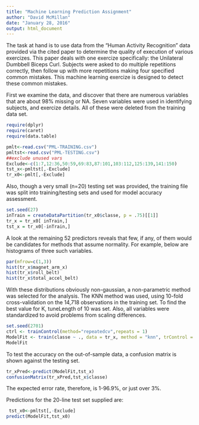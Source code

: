 ```yaml
---
title: "Machine Learning Prediction Assignment"
author: "David McMillan"
date: "January 28, 2016"
output: html_document
---
```


The task at hand is to use data from the "Human Activity Recognition" data provided via the cited paper to determine the quality of execution of various exercizes.  This paper deals with one exercize specifically: the Unilateral Dumbbell Biceps Curl.  Subjects were asked to do multiple repetitions correctly, then follow up with more repetitions making four specified common mistakes. This machine learning exercize is designed to detect these common mistakes.

First we examine the data, and discover that there are numerous variables that are about 98% missing or NA.  Seven variables were used in identifying subjects, and exercize details.  All of these were deleted from the training data set.
```r
require(dplyr)
require(caret)
require(data.table)

pmlt<-read.csv("PML-TRAINING.csv")
pmltst<-read.csv("PML-TESTING.csv")
##exclude unused vars
Exclude<-c(1:7,12:36,50:59,69:83,87:101,103:112,125:139,141:150)
tst_x<-pmltst[,-Exclude]
tr_x0<-pmlt[,-Exclude]
```
Also, though a very small (n=20) testing set was provided, the training file was split into training/testing sets and used for model accuracy assessment.
```r
set.seed(27)
inTrain = createDataPartition(tr_x0$classe, p = .75)[[1]]
tr_x = tr_x0[ inTrain,]
tst_x = tr_x0[-inTrain,]
```

A look at the remaining 52 predictors reveals that few, if any, of them would be candidates for methods that assume normality.  For example, below are histograms of three such variables.
```r
par(mfrow=c(1,3))
hist(tr_x$magnet_arm_x)
hist(tr_x$roll_belt)
hist(tr_x$total_accel_belt)
```

With these distributions obviously non-gaussian, a non-parametric method was selected for the analysis. The KNN method was used, using 10-fold cross-validation on the 14,718 observations in the training set. To find the best value for K, tuneLength of 10 was set. Also, all variables were standardized to avoid problems from scaling differences.

```r
set.seed(2701)
ctrl <- trainControl(method="repeatedcv",repeats = 1) 
ModelFit <- train(classe ~ ., data = tr_x, method = "knn", trControl = ctrl, preProcess = c("center","scale"), tuneLength = 10)
ModelFit
```
To test the accuracy on the out-of-sample data, a confusion matrix is shown against the testing set.
```r
tr_xPred<-predict(ModelFit,tst_x)
confusionMatrix(tr_xPred,tst_x$classe)
```
The expected error rate, therefore, is 1-96.9%, or just over 3%.

Predictions for the 20-line test set supplied are:
```r
 tst_x0<-pmltst[,-Exclude]
predict(ModelFit,tst_x0)
```